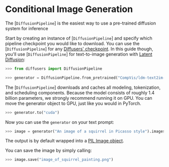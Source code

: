 <!--Copyright 2022 The HuggingFace Team. All rights reserved.

Licensed under the Apache License, Version 2.0 (the "License"); you may not use this file except in compliance with
the License. You may obtain a copy of the License at

http://www.apache.org/licenses/LICENSE-2.0

Unless required by applicable law or agreed to in writing, software distributed under the License is distributed on
an "AS IS" BASIS, WITHOUT WARRANTIES OR CONDITIONS OF ANY KIND, either express or implied. See the License for the
specific language governing permissions and limitations under the License.
-->



# Conditional Image Generation

The [`DiffusionPipeline`] is the easiest way to use a pre-trained diffusion system for inference

Start by creating an instance of [`DiffusionPipeline`] and specify which pipeline checkpoint you would like to download.
You can use the [`DiffusionPipeline`] for any [Diffusers' checkpoint](https://huggingface.co/models?library=diffusers&sort=downloads).
In this guide though, you'll use [`DiffusionPipeline`] for text-to-image generation with [Latent Diffusion](https://huggingface.co/CompVis/ldm-text2im-large-256):

```python
>>> from diffusers import DiffusionPipeline

>>> generator = DiffusionPipeline.from_pretrained("CompVis/ldm-text2im-large-256")
```
The [`DiffusionPipeline`] downloads and caches all modeling, tokenization, and scheduling components. 
Because the model consists of roughly 1.4 billion parameters, we strongly recommend running it on GPU.
You can move the generator object to GPU, just like you would in PyTorch.

```python
>>> generator.to("cuda")
```

Now you can use the `generator` on your text prompt:

```python
>>> image = generator("An image of a squirrel in Picasso style").images[0]
```

The output is by default wrapped into a [PIL Image object](https://pillow.readthedocs.io/en/stable/reference/Image.html?highlight=image#the-image-class).

You can save the image by simply calling:

```python
>>> image.save("image_of_squirrel_painting.png")
```


